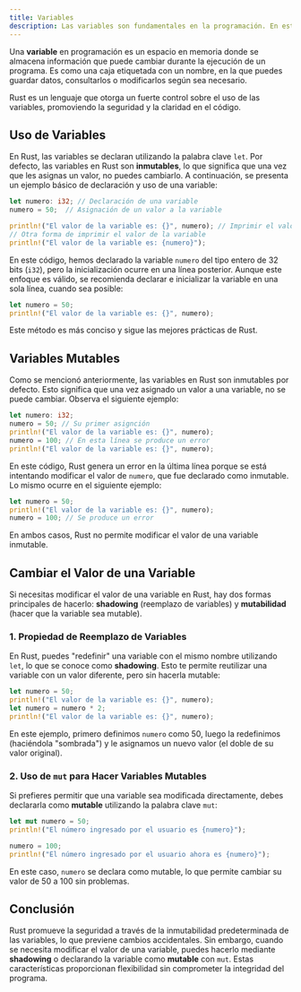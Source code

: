 ```yaml
---
title: Variables
description: Las variables son fundamentales en la programación. En este artículo, exploraremos cómo se utilizan las variables en Rust, incluyendo la inmutabilidad y la mutabilidad.
---
```


Una **variable** en programación es un espacio en memoria donde se almacena información que puede cambiar durante la ejecución de un programa. Es como una caja etiquetada con un nombre, en la que puedes guardar datos, consultarlos o modificarlos según sea necesario.

Rust es un lenguaje que otorga un fuerte control sobre el uso de las variables, promoviendo la seguridad y la claridad en el código.

## Uso de Variables

En Rust, las variables se declaran utilizando la palabra clave `let`. Por defecto, las variables en Rust son **inmutables**, lo que significa que una vez que les asignas un valor, no puedes cambiarlo. A continuación, se presenta un ejemplo básico de declaración y uso de una variable:

```rust
let numero: i32; // Declaración de una variable
numero = 50;  // Asignación de un valor a la variable

println!("El valor de la variable es: {}", numero); // Imprimir el valor de la variable
// Otra forma de imprimir el valor de la variable
println!("El valor de la variable es: {numero}");
```

En este código, hemos declarado la variable `numero` del tipo entero de 32 bits (`i32`), pero la inicialización ocurre en una línea posterior. Aunque este enfoque es válido, se recomienda declarar e inicializar la variable en una sola línea, cuando sea posible:

```rust
let numero = 50;
println!("El valor de la variable es: {}", numero);
```

Este método es más conciso y sigue las mejores prácticas de Rust.

## Variables Mutables

Como se mencionó anteriormente, las variables en Rust son inmutables por defecto. Esto significa que una vez asignado un valor a una variable, no se puede cambiar. Observa el siguiente ejemplo:

```rust
let numero: i32;
numero = 50; // Su primer asignción
println!("El valor de la variable es: {}", numero);
numero = 100; // En esta línea se produce un error
println!("El valor de la variable es: {}", numero);
```

En este código, Rust genera un error en la última línea porque se está intentando modificar el valor de `numero`, que fue declarado como inmutable. Lo mismo ocurre en el siguiente ejemplo:

```rust
let numero = 50;
println!("El valor de la variable es: {}", numero);
numero = 100; // Se produce un error
```

En ambos casos, Rust no permite modificar el valor de una variable inmutable.

## Cambiar el Valor de una Variable

Si necesitas modificar el valor de una variable en Rust, hay dos formas principales de hacerlo: **shadowing** (reemplazo de variables) y **mutabilidad** (hacer que la variable sea mutable).

### 1. Propiedad de Reemplazo de Variables

En Rust, puedes "redefinir" una variable con el mismo nombre utilizando `let`, lo que se conoce como **shadowing**. Esto te permite reutilizar una variable con un valor diferente, pero sin hacerla mutable:

```rust
let numero = 50;
println!("El valor de la variable es: {}", numero);
let numero = numero * 2; 
println!("El valor de la variable es: {}", numero);
```

En este ejemplo, primero definimos `numero` como 50, luego la redefinimos (haciéndola "sombrada") y le asignamos un nuevo valor (el doble de su valor original).

### 2. Uso de `mut` para Hacer Variables Mutables

Si prefieres permitir que una variable sea modificada directamente, debes declararla como **mutable** utilizando la palabra clave `mut`:

```rust
let mut numero = 50;
println!("El número ingresado por el usuario es {numero}");

numero = 100;
println!("El número ingresado por el usuario ahora es {numero}");
```

En este caso, `numero` se declara como mutable, lo que permite cambiar su valor de 50 a 100 sin problemas.

## Conclusión

Rust promueve la seguridad a través de la inmutabilidad predeterminada de las variables, lo que previene cambios accidentales. Sin embargo, cuando se necesita modificar el valor de una variable, puedes hacerlo mediante **shadowing** o declarando la variable como **mutable** con `mut`. Estas características proporcionan flexibilidad sin comprometer la integridad del programa.